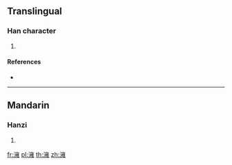 ==Translingual==

===Han character===
{{Han char|rn=85|rad=水|as=13|sn=16|four=30114|canj=EYVG}}

# {{defn|Han|sort=水13}}

====References====
* {{Han ref|kx=0653.160|dkj=18403|hdz=31764.050|uh=6FAD|ud=28589|bh=E9E9|bd=59881}}

----

==Mandarin==

===Hanzi===
{{cmn-hanzi|pin=[[yōng]] ([[yong1]])|wg=yung<sup>1</sup>}}

# {{defn|lang=cmn|sort=水13}}

[[fr:澭]]
[[pl:澭]]
[[th:澭]]
[[zh:澭]]